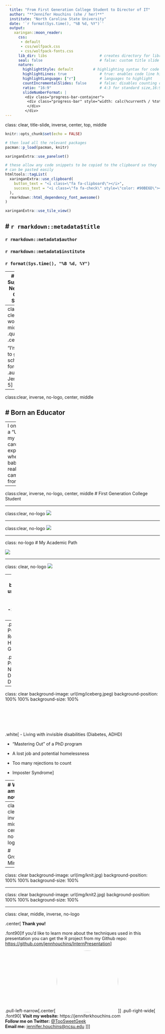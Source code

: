 ```yaml
---
  title: "From First Generation College Student to Director of IT"
  author: "**Jennifer Houchins (she / her)**"
  institute: "North Carolina State University"
  date: '`r format(Sys.time(), "%B %d, %Y")`'
  output:
    xaringan::moon_reader:
      css:
       - default
       - css/wolfpack.css
       - css/wolfpack-fonts.css
      lib_dir: libs                        # creates directory for libraries
      seal: false                          # false: custom title slide
      nature:
        highlightStyle: default         # highlighting syntax for code
        highlightLines: true               # true: enables code line highlighting 
        highlightLanguage: ["r"]           # languages to highlight
        countIncrementalSlides: false      # false: disables counting of incremental slides
        ratio: "16:9"                      # 4:3 for standard size,16:9
        slideNumberFormat: |
         <div class="progress-bar-container">
          <div class="progress-bar" style="width: calc(%current% / %total% * 100%);">
          </div>
         </div>
---
```

class: clear, title-slide, inverse, center, top, middle

```r
knitr::opts_chunk$set(echo = FALSE)
```

```r
# then load all the relevant packages
pacman::p_load(pacman, knitr)
```

```r
xaringanExtra::use_panelset()
```

```r
# these allow any code snippets to be copied to the clipboard so they 
# can be pasted easily
htmltools::tagList(
  xaringanExtra::use_clipboard(
    button_text = "<i class=\"fa fa-clipboard\"></i>",
    success_text = "<i class=\"fa fa-check\" style=\"color: #90BE6D\"></i>",
  ),
  rmarkdown::html_dependency_font_awesome()
)
```

```r
xaringanExtra::use_tile_view()
```

# `r rmarkdown::metadata$title`
----
### `r rmarkdown::metadata$author`
### `r rmarkdown::metadata$institute`
### `r format(Sys.time(), "%B %d, %Y")`

---
# Every Superhero Needs an Origin Story...

- Born in the Appalachian Mountains of northeast Tennessee (just like Dolly Parton!)
- Come from a VERY large family
- Diagnosed with Type I Diabetes at 9 years old
- What I wanted to be when I grew up changed everyday
 - teach Gorillas sign language, marine biologist, actress, the female version of Mr. Wizard, artist (because Bob Ross)

---
class: clear, wolfhead, middle
.quote[
.center[

"I'm going to go to school forever!"]]
.author[~ Jenn, age 5]


---
class:clear, inverse, no-logo, center, middle

# Born an Educator
--

----
I once got a "U" on my report card for explaining where babies really came from...

---

class:clear, inverse, no-logo, center, middle
# First Generation College Student

---

class:clear, no-logo
![](img/firstgenlevels.png)

---

class:clear, no-logo
![](img/firstgenlevels_JH.png)

---

class: no-logo
# My Academic Path

![](img/path.png)

---

class: clear, no-logo
![](img/complexhighway.jpg)

---
class: clear
background-image: url(img/iceberg.jpeg)
background-position: -320% -320% 
background-size: 100%

## **On the Surface...**

--
.pull-left[
- Publications
- Research Awards and Honor Societies
- Grants
]

.pull-right[
- Presentations 
 - NASA Science Directorate!
- Director of IT
]

---
class: clear
background-image: url(img/iceberg.jpeg)
background-position: 100% 100% 
background-size: 100%

<br/><br/>
--

.white[
- Living with invisible disabilities (Diabetes, ADHD)

- "Mastering Out" of a PhD program

- A lost job and potential homelessness

- Too many rejections to count

- Imposter Syndrome]

---
# Who I am now?

.pull-left[
<div style="margin-top:30px;width:300px;height:300px;border:1px solid #000;padding:30px;"><br/>I don't fit into any one box.<br/></div>
]
.pull-right[
- An educator
- A researcher
- A data scientist
- A computer scientist
- An engineer
- A maker
- A wife
- An auntie
]

---
class: clear, inverse, middle, center, no-logo

# Growth Mindset

---

class: clear
background-image: url(img/knit.jpg)
background-position: 100% 100% 
background-size: 100%

---

class: clear
background-image: url(img/knit2.jpg)
background-position: 100% 100% 
background-size: 100%

---
class: clear, middle, inverse, no-logo

.center[
**Thank you!**

.font90[If you'd like to learn more about the techniques used in this
presentation you can get the R project from my
Github repo:<br />
<https://github.com/jennhouchins/InternPresentation>]


.pull-left-narrow[.center[
<img style="border-radius: 50%;" src="img/jenn.jpg" width="200px"/>]]
.pull-right-wide[
<br />
.font90[
**Visit my website:** https://jenniferkhouchins.com <br />
**Follow me on Twitter:** [@TooSweetGeek](https://twitter.com/TooSweetGeek) <br />
**Email me:** [jennifer.houchins@ncsu.edu](mailto:jennifer.houchins@ncsu.edu) 
]
]]
